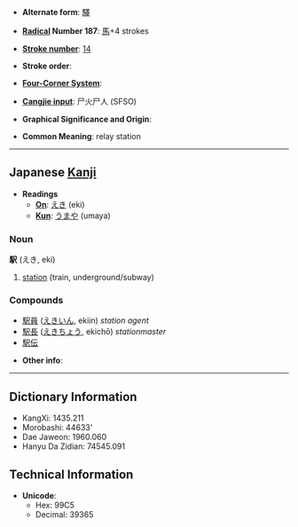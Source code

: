 * '''Alternate form''': [[驛]]

* '''[[Wiktionary:Chinese radical index| Radical]] Number 187''': [[Wiktionary:Chinese radical index 馬|馬]]+4 strokes

* '''[[Wiktionary:Chinese total strokes index|Stroke number]]''': [[Wiktionary:Chinese total strokes index 14|14]]

* '''Stroke order''': 

* '''[[Wiktionary:Chinese four corner index|Four-Corner System]]''': 

* '''[[Wiktionary:Chinese Cangjie index|Cangjie input]]''': 尸火尸人 (SFSO)

* '''Graphical Significance and Origin''': 

* '''Common Meaning''': relay station

----

== Japanese [[Kanji]] ==

* '''Readings'''
** '''[[On]]''': [[えき]] (eki)
** '''[[Kun]]''': [[うまや]] (umaya)

=== Noun ===
'''駅''' (えき, eki)

# [[station]] (train, underground/subway)

=== Compounds ===
* [[駅員]] ([[えきいん]], ekiin) ''station agent''
* [[駅長]] ([[えきちょう]], ekichō) ''stationmaster''
*[[駅伝]]

* '''Other info''':  

----

== Dictionary Information ==

* KangXi: 1435.211
* Morobashi: 44633'
* Dae Jaweon: 1960.060
* Hanyu Da Zidian: 74545.091

== Technical Information ==

* '''Unicode''':
** Hex: 99C5
** Decimal: 39365
